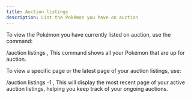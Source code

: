 ```yaml
---
title: Auction listings
description: List the Pokémon you have on auction
---
```


To view the Pokémon you have currently listed on auction, use the command:

/auction listings , 
This command shows all your Pokémon that are up for auction.

To view a specific page or the latest page of your auction listings, use:

/auction listings -1 , 
This will display the most recent page of your active auction listings, helping you keep track of your ongoing auctions.